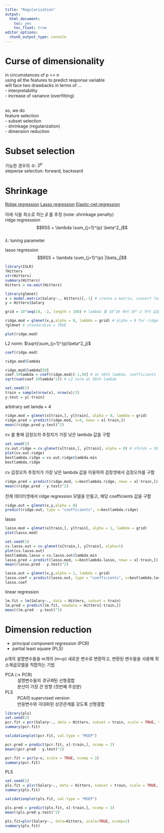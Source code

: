 ```yaml
---
title: "Regularization"
output:
  html_document:
    toc: yes
    toc_float: true
editor_options: 
  chunk_output_type: console
---
```


# Curse of dimensionality 

in circumstances of p >> n   
using all the features to predict response variable   
will face two drawbacks in terms of ...   
- interpretability  
- increase of variance (overfitting)   
</br>

so, we do   
feature selection   
- subset selection   
- shrinkage (regularization)   
- dimension reduction   

# Subset selection 

가능한 경우의 수: $2^p$  
stepwise selection: forward, backward   

# Shrinkage 

[Ridge regression](https://www.youtube.com/watch?v=Q81RR3yKn30)  [Lasso regression](https://www.youtube.com/watch?v=NGf0voTMlcs)  [Elastic-net regression](https://www.youtube.com/watch?v=1dKRdX9bfIo) 


아래 식을 최소로 하는 $\beta$ 를 추정 (note: shrinkage penalty)     
ridge regresssion  
$$RSS + \lambda \sum_{j=1}^{p} \beta^2_j$$  
$\lambda$: tuning parameter   

lasso regression   
$$RSS + \lambda \sum_{j=1}^{p} |\beta_j|$$   


```r
library(ISLR)
?Hitters
str(Hitters)
summary(Hitters)
Hitters = na.omit(Hitters)
```

```r
library(glmnet)
x = model.matrix(Salary~., Hitters)[,-1] # create a matrix, convert factors to a set of dummy variables  
y = Hitters$Salary
```

```r
grid = 10^seq(10, -2, length = 100) # lambda 를 10^10 에서 10^-2 까지 값을 갖도록 설정 
```

```r
ridge.mod = glmnet(x,y,alpha = 0, lambda = grid) # alpha = 0 for ridge regression, alpha = 1 for lasso regression 
?glmnet # standardize = TRUE 
```

```r
plot(ridge.mod)
```

L2 norm: $\sqrt{\sum_{j=1}^{p}\beta^2_j}$ 

```r
coef(ridge.mod)
```

```r
ridge.mod$lambda
```

```r
ridge.mod$lambda[50]
coef.50lambda = coef(ridge.mod)[-1,50] # at 50th lambda, coefficients
sqrt(sum(coef.50lambda^2)) # L2 norm at 50th lambda 
```

```r
set.seed(1)
train = sample(nrow(x), nrow(x)/2)
y.test = y[-train]
```

arbitrary set lamda = 4   
```r
ridge.mod = glmnet(x[train,], y[train], alpha = 0, lambda = grid)
ridge.pred = predict(ridge.mod, s=4, newx = x[-train,])
mean((ridge.pred-y.test)^2)
```

cv 를 통해 검정오차 추정치가 가장 낮은 lambda 값을 구함   
```r
set.seed(1)
cv.out.ridge = cv.glmnet(x[train,], y[train], alpha = 0) # nfolds = 10 
plot(cv.out.ridge)
bestlambda.ridge = cv.out.ridge$lambda.min
bestlambda.ridge
```

cv 검정오차 추정치가 가장 낮은 lambda 값을 이용하여 검정셋에서 검정오차를 구함  
```r
ridge.pred = predict(ridge.mod, s=bestlambda.ridge, newx = x[-train,])
mean((ridge.pred - y.test)^2)
```

전체 데이터셋에서 ridge regression 모델을 만들고, 해당 coefficients 값을 구함   
```r
ridge.out = glmnet(x,y,alpha = 0)
predict(ridge.out, type = "coefficients", s=bestlambda.ridge)
```

lasso  
```r
lasso.mod = glmnet(x[train,], y[train], alpha = 1, lambda = grid)
plot(lasso.mod)
```

```r
set.seed(1)
cv.lasso.out = cv.glmnet(x[train,], y[train], alpha=1)
plot(cv.lasso.out)
bestlambda.lasso = cv.lasso.out$lambda.min
lasso.pred = predict(lasso.mod, s=bestlambda.lasso, newx = x[-train,])
mean((lasso.pred - y.test)^2)
```

```r
lasso.out = glmnet(x,y,alpha = 1, lambda = grid)
lasso.coef = predict(lasso.out, type = "coefficients", s=bestlambda.lasso)
lasso.coef
```

linear regression 
```r
lm.fit = lm(Salary~., data = Hitters, subset = train)
lm.pred = predict(lm.fit, newdata = Hitters[-train,])
mean((lm.pred - y.test)^2)
```


# Dimension reduction
- principal component regression (PCR)   
- partial least square (PLS)   
   
   
p개의 설명변수들을 m개의 (m<p) 새로운 변수로 변환하고, 변환된 변수들을 사용해 최소제곱모델을 적합하는 기법   

PCA (-> PCR)
: 설명변수들의 *정규화*된 선형결합  
: 분산이 가장 큰 방향 (첫번째 주성분) 

PLS
: PCA의 supervised version 
: 반응변수와 극대화된 상관관계를 갖도록 선형결합  


```r
library(pls)
set.seed(2)
pcr.fit = pcr(Salary~., data = Hitters, subset = train, scale = TRUE, validation = "CV")
summary(pcr.fit)
```

```r
validationplot(pcr.fit, val.type = "MSEP")
```

```r
pcr.pred = predict(pcr.fit, x[-train,], ncomp = 2)
mean((pcr.pred - y.test)^2)
```

```r
pcr.fit = pcr(y~x, scale = TRUE, ncomp = 2)
summary(pcr.fit)
```

PLS   
```r
set.seed(1)
pls.fit = plsr(Salary~., data = Hitters, subset = train, scale = TRUE, validation = "CV")
summary(pls.fit)
```

```r
validationplot(pls.fit, val.type = "MSEP")
```

```r
pls.pred = predict(pls.fit, x[-train,], ncomp = 2)
mean((pls.pred-y.test)^2)
```

```r
pls.fit=plsr(Salary~., data=Hitters, scale=TRUE, ncomp=2)
summary(pls.fit)
```
